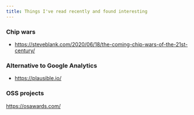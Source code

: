 ```yaml
---
title: Things I've read recently and found interesting
---
```


### Chip wars
- https://steveblank.com/2020/06/18/the-coming-chip-wars-of-the-21st-century/

### Alternative to Google Analytics
- https://plausible.io/

### OSS projects
https://osawards.com/
